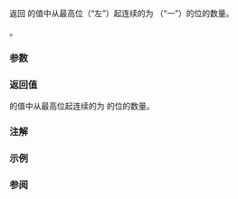 {{cpp/title|countl_one}}
{{cpp/utility/bit/navbar}}
{{ddcl|header=bit|since=c++20|
template&lt; class T &gt;
constexpr int countl_one( T x ) noexcept;
}}

返回 {{c|x}} 的值中从最高位（“左”）起连续的为 {{c|1}}（“一”）的位的数量。

{{cpp/enable_if| {{tt|T}} 为无符号整数类型（即 {{c/core|unsigned char}}、{{c/core|unsigned short}}、{{c/core|unsigned int}}、{{c/core|unsigned long}}、{{c/core|unsigned long long}} 或扩展无符号整数类型）}}。

===参数===
{{par begin}}
{{par|x|无符号整数类型的值}}
{{par end}}

===返回值===
{{c|x}} 的值中从最高位起连续的为 {{c|1}} 的位的数量。

===注解===
{{feature test macro|__cpp_lib_bitops|std=C++20|value=201907L|[[cpp/utility/bit|位运算]]}}

===示例===
{{example
|code=
#include &lt;bit&gt;
#include &lt;bitset&gt;
#include &lt;cstdint&gt;
#include &lt;iostream&gt;

int main()
{
    for (const std::uint8_t i : {0, 0b11111111, 0b01111111, 0b11100011})
        std::cout &lt;&lt; "countl_one( " &lt;&lt; std::bitset&lt;8&gt;(i) &lt;&lt; " ) = "
                  &lt;&lt; std::countl_one(i) &lt;&lt; '\n';
}
|output=
countl_one( 00000000 ) = 0
countl_one( 11111111 ) = 8
countl_one( 01111111 ) = 0
countl_one( 11100011 ) = 3
}}

===参阅===
{{dsc begin}}
{{dsc inc|cpp/numeric/dsc countl_zero}}
{{dsc inc|cpp/numeric/dsc countr_zero}}
{{dsc inc|cpp/numeric/dsc countr_one}}
{{dsc inc|cpp/numeric/dsc popcount}}
{{dsc inc|cpp/numeric/dsc has_single_bit}}
{{dsc inc|cpp/utility/bitset/dsc count}}
{{dsc inc|cpp/utility/bitset/dsc all_any_none}}
{{dsc end}}

{{langlinks|en|es|ja|ru}}